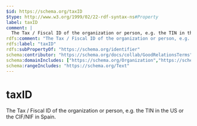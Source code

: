 ```yaml
---
$id: https://schema.org/taxID
$type: http://www.w3.org/1999/02/22-rdf-syntax-ns#Property
label: taxID
comment: |
  The Tax / Fiscal ID of the organization or person, e.g. the TIN in the US or the CIF/NIF in Spain.
rdfs:comment: "The Tax / Fiscal ID of the organization or person, e.g. the TIN in the US or the CIF/NIF in Spain."
rdfs:label: "taxID"
rdfs:subPropertyOf: "https://schema.org/identifier"
schema:contributor: "https://schema.org/docs/collab/GoodRelationsTerms"
schema:domainIncludes: ["https://schema.org/Organization","https://schema.org/Person"]
schema:rangeIncludes: "https://schema.org/Text"
---
```


# taxID

The Tax / Fiscal ID of the organization or person, e.g. the TIN in the US or the CIF/NIF in Spain.

